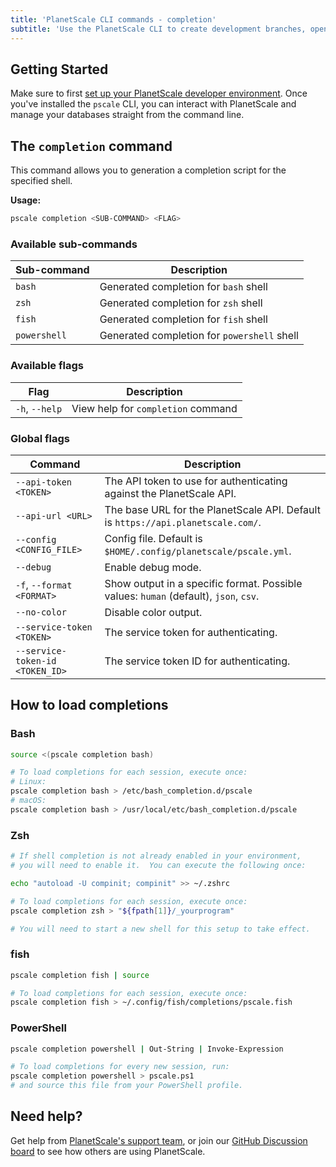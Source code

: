 ```yaml
---
title: 'PlanetScale CLI commands - completion'
subtitle: 'Use the PlanetScale CLI to create development branches, open deploy requests, and make non-blocking schema changes directly from your terminal.'
---
```


## Getting Started

Make sure to first [set up your PlanetScale developer environment](/concepts/planetscale-environment-setup). Once you've installed the `pscale` CLI, you can interact with PlanetScale and manage your databases straight from the command line.

## The `completion` command

This command allows you to generation a completion script for the specified shell.

**Usage:**

```bash
pscale completion <SUB-COMMAND> <FLAG>
```

### Available sub-commands

| **Sub-command** | **Description**        |
| -------- | --------------------------------------- |
| `bash` | Generated completion for `bash` shell |
| `zsh` | Generated completion for `zsh` shell |
| `fish` | Generated completion for `fish` shell |
| `powershell` | Generated completion for `powershell` shell |

### Available flags

| **Flag** | **Description**        |
| -------- | --------------------------------------- |
| `-h`, `--help` | View help for `completion` command |

### Global flags

| **Command** | **Description**        |
| -------- | --------------------------------------- |
| `--api-token <TOKEN>` | The API token to use for authenticating against the PlanetScale API. |
| `--api-url <URL>` | The base URL for the PlanetScale API. Default is `https://api.planetscale.com/`. |
| `--config <CONFIG_FILE>` | Config file. Default is `$HOME/.config/planetscale/pscale.yml`. |
| `--debug` | Enable debug mode. |
| `-f`, `--format <FORMAT>` | Show output in a specific format. Possible values: `human` (default), `json`, `csv`. |
| `--no-color` | Disable color output. |
| `--service-token <TOKEN>` | The service token for authenticating. |
| `--service-token-id <TOKEN_ID>` | The service token ID for authenticating. |

## How to load completions

### Bash

```bash
source <(pscale completion bash)

# To load completions for each session, execute once:
# Linux:
pscale completion bash > /etc/bash_completion.d/pscale
# macOS:
pscale completion bash > /usr/local/etc/bash_completion.d/pscale
```

### Zsh

```bash
# If shell completion is not already enabled in your environment,
# you will need to enable it.  You can execute the following once:

echo "autoload -U compinit; compinit" >> ~/.zshrc

# To load completions for each session, execute once:
pscale completion zsh > "${fpath[1]}/_yourprogram"

# You will need to start a new shell for this setup to take effect.
```

### fish

```bash
pscale completion fish | source

# To load completions for each session, execute once:
pscale completion fish > ~/.config/fish/completions/pscale.fish
```

### PowerShell

```bash
pscale completion powershell | Out-String | Invoke-Expression

# To load completions for every new session, run:
pscale completion powershell > pscale.ps1
# and source this file from your PowerShell profile.
```

## Need help?

Get help from [PlanetScale's support team](https://www.planetscale.com/support), or join our [GitHub Discussion board](https://github.com/planetscale/beta/discussions) to see how others are using PlanetScale.
